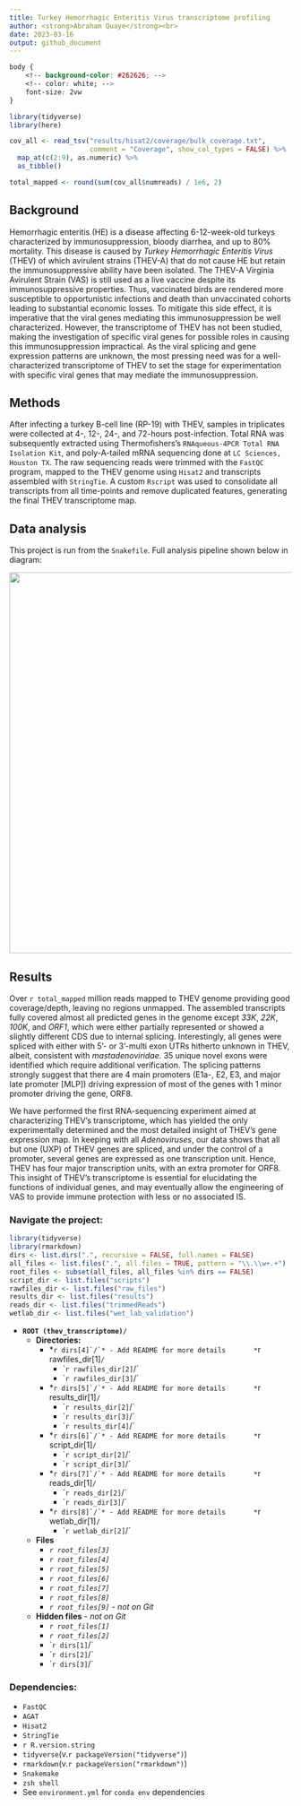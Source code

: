 ```yaml
---
title: Turkey Hemorrhagic Enteritis Virus transcriptome profiling
author: <strong>Abraham Quaye</strong><br>
date: 2023-03-16
output: github_document
---
```

```css
body {
    <!-- background-color: #262626; -->
    <!-- color: white; -->
    font-size: 2vw
}
```
```r
library(tidyverse)
library(here)

cov_all <- read_tsv("results/hisat2/coverage/bulk_coverage.txt",
                    comment = "Coverage", show_col_types = FALSE) %>% 
  map_at(c(2:9), as.numeric) %>% 
  as_tibble()

total_mapped <- round(sum(cov_all$numreads) / 1e6, 2)
```
## Background

Hemorrhagic enteritis (HE) is a disease affecting 6-12-week-old turkeys characterized by immunosuppression, bloody diarrhea, and up to 80% mortality. This disease is caused by *Turkey Hemorrhagic Enteritis Virus* (THEV) of which avirulent strains (THEV-A) that do not cause HE but retain the immunosuppressive ability have been isolated. The THEV-A Virginia Avirulent Strain (VAS) is still used as a live vaccine despite its immunosuppressive properties. Thus, vaccinated birds are rendered more susceptible to opportunistic infections and death than unvaccinated cohorts leading to substantial economic losses. To mitigate this side effect, it is imperative that the viral genes mediating this immunosuppression be well characterized. However, the transcriptome of THEV has not been studied, making the investigation of specific viral genes for possible roles in causing this immunosuppression impractical. As the viral splicing and gene expression patterns are unknown, the most pressing need was for a well-characterized transcriptome of THEV to set the stage for experimentation with specific viral genes that may mediate the immunosuppression.

## Methods

After infecting a turkey B-cell line (RP-19) with THEV, samples in triplicates were collected at 4-, 12-, 24-, and 72-hours post-infection. Total RNA was subsequently extracted using Thermofishers’s `RNAqueous-4PCR Total RNA Isolation Kit`, and poly-A-tailed mRNA sequencing done at `LC Sciences, Houston TX`. The raw sequencing reads were trimmed with the `FastQC` program, mapped to the THEV genome using `Hisat2` and transcripts assembled with `StringTie`. A custom `Rscript` was used to consolidate all transcripts from all time-points and remove duplicated features, generating the final THEV transcriptome map.

## Data analysis
This project is run from the `Snakefile`. Full analysis pipeline shown below in diagram:

![](project_map.svg){width=920px height=680px}

## Results

Over `r total_mapped` million reads mapped to THEV genome providing good coverage/depth, leaving no regions unmapped. The assembled transcripts fully covered almost all predicted genes in the genome except *33K*, *22K*, *100K*, and *ORF1*, which were either partially represented or showed a slightly different CDS due to internal splicing. Interestingly, all genes were spliced with either with 5’- or 3’-multi exon UTRs hitherto unknown in THEV, albeit, consistent with *mastadenoviridae*. 35 unique novel exons were identified which require additional verification. The splicing patterns strongly suggest that there are 4 main promoters (E1a-, E2, E3, and major late promoter [MLP]) driving expression of most of the genes with 1 minor promoter driving the gene, ORF8.

We have performed the first RNA-sequencing experiment aimed at characterizing THEV’s transcriptome, which has yielded the only experimentally determined and the most detailed insight of THEV's gene expression map. In keeping with all *Adenoviruses*, our data shows that all but one (UXP) of THEV genes are spliced, and under the control of a promoter, several genes are expressed as one transcription unit. Hence, THEV has four major transcription units, with an extra promoter for ORF8. This insight of THEV’s transcriptome is essential for elucidating the functions of individual genes, and may eventually allow the engineering of VAS to provide immune protection with less or no associated IS.

### Navigate the project:

```r
library(tidyverse)
library(rmarkdown)
dirs <- list.dirs(".", recursive = FALSE, full.names = FALSE)
all_files <- list.files(".", all.files = TRUE, pattern = "\\.\\w+.+")
root_files <- subset(all_files, all_files %in% dirs == FALSE)
script_dir <- list.files("scripts")
rawfiles_dir <- list.files("raw_files")
results_dir <- list.files("results")
reads_dir <- list.files("trimmedReads")
wetlab_dir <- list.files("wet_lab_validation")
```
* **`ROOT (thev_transcriptome)/`**
    * **Directories:**
        * *``r dirs[4]`/`* - Add README for more details
            * ``r rawfiles_dir[1]`/`
            * ``r rawfiles_dir[2]`/`
            * ``r rawfiles_dir[3]`/`
        * *``r dirs[5]`/`* - Add README for more details
            * ``r results_dir[1]`/`
            * ``r results_dir[2]`/`
            * ``r results_dir[3]`/`
            * ``r results_dir[4]`/`
        * *``r dirs[6]`/`* - Add README for more details
            * ``r script_dir[1]`/`
            * ``r script_dir[2]`/`
            * ``r script_dir[3]`/`
        * *``r dirs[7]`/`* - Add README for more details
            * ``r reads_dir[1]`/`
            * ``r reads_dir[2]`/`
            * ``r reads_dir[3]`/`
        * *``r dirs[8]`/`* - Add README for more details
            * ``r wetlab_dir[1]`/`
            * ``r wetlab_dir[2]`/`
    * **Files**
        * *``r root_files[3]``*
        * *``r root_files[4]``*
        * *``r root_files[5]``*
        * *``r root_files[6]``*
        * *``r root_files[7]``*
        * *``r root_files[8]``*
        * *``r root_files[9]``* - *not on Git*
    * **Hidden files** - *not on Git*
        * *``r root_files[1]``*
        * *``r root_files[2]``*
        * ``r dirs[1]`/`
        * ``r dirs[2]`/`
        * ``r dirs[3]`/`

### Dependencies:

- `FastQC`
- `AGAT`
- `Hisat2`
- `StringTie`
- ``r R.version.string``
- `tidyverse`(v.`r packageVersion("tidyverse")`)
- `rmarkdown`(v.`r packageVersion("rmarkdown")`)
- `Snakemake`
- `zsh shell`
- See `environment.yml` for `conda env` dependencies
